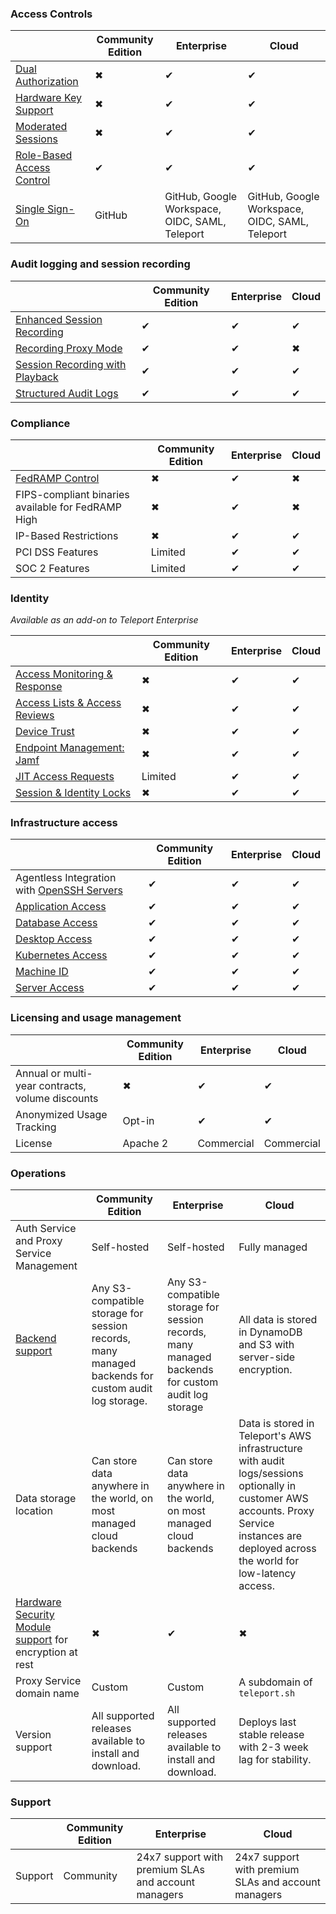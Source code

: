 ### Access Controls

||Community Edition|Enterprise|Cloud|
|---|---|---|---|
|[Dual Authorization](../admin-guides/access-controls/guides/dual-authz.mdx)|✖|✔|✔|
|[Hardware Key Support](../admin-guides/access-controls/guides/hardware-key-support.mdx)|✖|✔|✔|
|[Moderated Sessions](../admin-guides/access-controls/guides/joining-sessions.mdx)|✖|✔|✔|
|[Role-Based Access Control](../admin-guides/access-controls/guides/role-templates.mdx)|✔|✔|✔|
|[Single Sign-On](../admin-guides/access-controls/sso/sso.mdx)|GitHub|GitHub, Google Workspace, OIDC, SAML, Teleport|GitHub, Google Workspace, OIDC, SAML, Teleport|

### Audit logging and session recording

||Community Edition|Enterprise|Cloud|
|---|---|---|---|
|[Enhanced Session Recording](../enroll-resources/server-access/guides/bpf-session-recording.mdx)|✔|✔|✔|
|[Recording Proxy Mode](../enroll-resources/server-access/guides/recording-proxy-mode.mdx)|✔|✔|✖|
|[Session Recording with Playback](../reference/architecture/session-recording.mdx)|✔|✔|✔|
|[Structured Audit Logs](../reference/monitoring/audit.mdx)|✔|✔|✔|

### Compliance

||Community Edition|Enterprise|Cloud|
|---|---|---|---|
|[FedRAMP Control](../admin-guides/access-controls/compliance-frameworks/fedramp.mdx)|✖|✔|✖|
|FIPS-compliant binaries available for FedRAMP High|✖|✔|✖|
|IP-Based Restrictions|✖|✔|✔|
|PCI DSS Features|Limited|✔|✔|
|SOC 2 Features|Limited|✔|✔|

### Identity

_Available as an add-on to Teleport Enterprise_

||Community Edition|Enterprise|Cloud|
|---|---|---|---|
|[Access Monitoring & Response](../identity-governance/access-monitoring.mdx)|✖|✔|✔|
|[Access Lists & Access Reviews](../identity-governance/access-lists/access-lists.mdx)|✖|✔|✔|
|[Device Trust](../identity-governance/device-trust/guide.mdx)|✖|✔|✔|
|[Endpoint Management: Jamf](../identity-governance/device-trust/jamf-integration.mdx)|✖|✔|✔|
|[JIT Access Requests](../admin-guides/access-controls/guides/dual-authz.mdx)|Limited|✔|✔|
|[Session & Identity Locks](../identity-governance/locking.mdx)|✖|✔|✔|

### Infrastructure access

||Community Edition|Enterprise|Cloud|
|---|---|---|---|
|Agentless Integration with [OpenSSH Servers](../enroll-resources/server-access/openssh/openssh-agentless.mdx)|✔|✔|✔|
|[Application Access](../enroll-resources/application-access/getting-started.mdx)|✔|✔|✔|
|[Database Access](../enroll-resources/database-access/getting-started.mdx)|✔|✔|✔|
|[Desktop Access](../enroll-resources/desktop-access/introduction.mdx)|✔|✔|✔|
|[Kubernetes Access](../enroll-resources/kubernetes-access/getting-started.mdx)|✔|✔|✔|
|[Machine ID](../enroll-resources/machine-id/getting-started.mdx)|✔|✔|✔|
|[Server Access](../enroll-resources/server-access/getting-started.mdx)|✔|✔|✔|

### Licensing and usage management

||Community Edition|Enterprise|Cloud|
|---|---|---|---|
|Annual or multi-year contracts, volume discounts|✖|✔|✔|
|Anonymized Usage Tracking|Opt-in|✔|✔|
|License|Apache 2|Commercial|Commercial|

### Operations

||Community Edition|Enterprise|Cloud|
|---|---|---|---|
|Auth Service and Proxy Service Management|Self-hosted|Self-hosted|Fully managed|
|[Backend support](../reference/backends.mdx)|Any S3-compatible storage for session records, many managed backends for custom audit log storage.|Any S3-compatible storage for session records, many managed backends for custom audit log storage|All data is stored in DynamoDB and S3 with server-side encryption.|
|Data storage location|Can store data anywhere in the world, on most managed cloud backends|Can store data anywhere in the world, on most managed cloud backends|Data is stored in Teleport's AWS infrastructure with audit logs/sessions optionally in customer AWS accounts. Proxy Service instances are deployed across the world for low-latency access.|
|[Hardware Security Module support](../admin-guides/deploy-a-cluster/hsm.mdx) for encryption at rest|✖|✔|✖|
|Proxy Service domain name|Custom|Custom|A subdomain of `teleport.sh`|
|Version support|All supported releases available to install and download.|All supported releases available to install and download.|Deploys last stable release with 2-3 week lag for stability.|

### Support

||Community Edition|Enterprise|Cloud|
|---|---|---|---|
|Support|Community|24x7 support with premium SLAs and account managers|24x7 support with premium SLAs and account managers|
